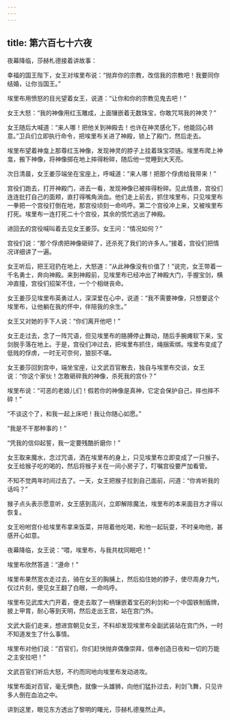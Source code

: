 ```yaml
---
---
---
```

title: 第六百七十六夜
---






夜幕降临，莎赫札德接着讲故事：





幸福的国王陛下，女王对埃里布说：“抛弃你的宗教，改信我的宗教吧！我要同你结婚，让你当国王。”

埃里布用愤怒的目光望着女王，说道：“让你和你的宗教见鬼去吧！”

女王大怒：“我的神像用红玉雕成，上面镶嵌着无数珠宝，你敢咒骂我的神灵？”

女王随后大喊道：“来人哪！把他关到神殿去！也许在神灵感化下，他能回心转意。”卫兵们立即执行命令，把埃里布关进了神殿，锁上了殿门，然后走去。

埃里布望着神龛上那尊红玉神像，发现神灵的脖子上挂着珠宝项链。埃里布爬上神龛，搬下神像，将神像掷在地上摔得粉碎，随后他一觉睡到大天亮。

次日清晨，女王姜莎端坐在宝座上，呼喊道：“来人哪！把那个俘虏给我带来！”

宫役们跑去，打开神殿门，进去一看，发现神像已被摔得粉碎。见此情景，宫役们连连批打自己的面颊，直打得嘴角淌血。他们走上前去，抓住埃里布，只见埃里布一拳把一个宫役打倒在地，那宫役顷刻一命呜呼。第二个宫役冲上来，又被埃里布打死。埃里布一连打死二十个宫役，其余的慌忙逃出了神殿。

进回去的宫役喊叫着去见女王姜莎。女王问：“情况如何？”

宫役们说：“那个俘虏把神像砸碎了，还杀死了我们的许多人。”接着，宫役们把情况详细讲了一遍。

女王听后，把王冠扔在地上，大怒道：“从此神像没有价值了！”说完，女王带着一千名勇士，奔向神殿。来到神殿前，见埃里布已经冲出了神殿大门，手握宝剑，横冲直撞，宫役们招架不住，一个个相继丧命。

女王姜莎见埃里布英勇过人，深深爱在心中，说道：“我不需要神像，只想要这个埃里布，让他躺在我的怀中，伴陪我的余生。”

女王又对她的手下人说：“你们离开他吧！”

女王走过去，念了一阵咒语，但见埃里布的胳膊停止舞动，随后手腕瘫软下来，宝剑脱手落在地上。于是，宫役们冲过去，把埃里布抓住，绳捆索绑。埃里布变成了低贱的俘虏，一时无可奈何，狼狈不堪。

女王姜莎回到宫中，端坐宝座，让文武百官散去，独自与埃里布交谈，女王说：“你这个家伙！怎敢砸碎我的神像，杀死我的宫仆？”

埃里布说：“可恶的老娘儿们！假若你的神像是真神，它定会保护自己，摔也摔不碎！”

“不谈这个了，和我一起上床吧！我让你随心如愿。”

“我是不干那种事的！”

“凭我的信仰起誓，我一定要残酷折磨你！”

女王取来魔水，念过咒语，洒在埃里布的身上，只见埃里布立即变成了一只猴子。女王给猴子吃的喝的，然后将猴子关在一间小房子了，叮嘱宫役要严加看管。

不知不觉两年时间过去了。一天，女王把猴子拉到自己面前，问道：“你肯听我的话吗？”

猴子点头表示愿意听，女王感到高兴，立即解除魔法，埃里布的本来面目方才得以恢复。

女王吩咐宫仆给埃里布拿来饭菜，并陪着他吃喝，和他一起玩耍，不时亲吻他，甚感开心如意。

夜幕降临，女王说：“喂，埃里布，与我共枕同眠吧！”

埃里布欣然答道：“遵命！”

埃里布果然宽衣走过去，骑在女王的胸脯上，然后掐住她的脖子，使尽周身力气，仅过片刻，便见女王翻了白眼，一命呜呼。

埃里布见武库大门开着，便走去取了一柄镶嵌着宝石的利剑和一个中国铁制盾牌，披上甲胄，耐心等到天明，然后走出王宫，站在宫门外。

文武大臣们走来，想进宫朝见女王，不料却发现埃里布全副武装站在宫门外，一时不知道发生了什么事情。

埃里布对他们说：“百官们，你们赶快抛弃偶像崇拜，信奉创造日夜和一切的万能之主安拉吧！”

文武百官们听后大怒，不约而同地向埃里布发动进攻。

埃里布面对百官，毫无惧色，就像一头雄狮，向他们猛扑过去，利剑飞舞，只见许多人倒在血泊之中。





讲到这里，眼见东方透出了黎明的曙光，莎赫札德戛然止声。